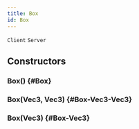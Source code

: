```yaml
---
title: Box
id: Box
---
```

`Client`
`Server`

## Constructors

### Box() {#Box}

### Box(Vec3, Vec3) {#Box-Vec3-Vec3}

### Box(Vec3) {#Box-Vec3}

